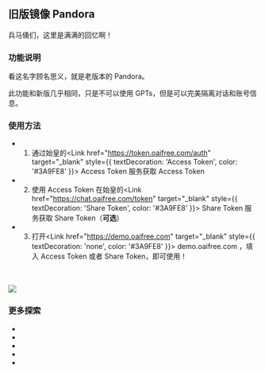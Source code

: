 
## 旧版镜像 Pandora

兵马俑们，这里是满满的回忆啊！

### 功能说明

看这名字顾名思义，就是老版本的 Pandora。

此功能和新版几乎相同，只是不可以使用 GPTs，但是可以完美隔离对话和账号信息。

### 使用方法

 - 1. 通过始皇的<Link href="https://token.oaifree.com/auth" target="_blank" style={{ textDecoration: 'Access Token', color: '#3A9FE8' }}> Access Token </Link>服务获取 Access Token

 - 2. 使用 Access Token 在始皇的<Link href="https://chat.oaifree.com/token" target="_blank" style={{ textDecoration: 'Share Token', color: '#3A9FE8' }}> Share Token </Link>服务获取 Share Token（**可选**）

 - 3. 打开<Link href="https://demo.oaifree.com" target="_blank" style={{ textDecoration: 'none', color: '#3A9FE8' }}> demo.oaifree.com </Link>，填入 Access Token 或者 Share Token，即可使用！

<br></br>
<Image src="/demo.png" width={896} height={512} />

### 更多探索

- <LinuxdoTopicLink linuxdoTopicId="6181"/>
- <LinuxdoTopicLink linuxdoTopicId="5748"/>
- <LinuxdoTopicLink linuxdoTopicId="1051"/>
- <LinuxdoTopicLink linuxdoTopicId="1813"/>
- <LinuxdoTopicLink linuxdoTopicId="1482"/>

